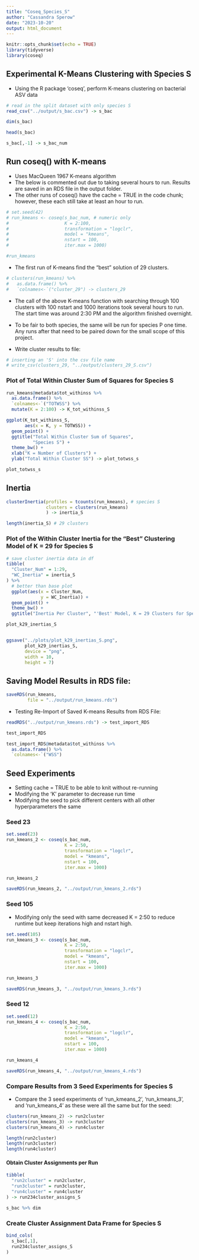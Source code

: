 ```yaml
---
title: "Coseq_Species_S"
author: "Cassandra Sperow"
date: "2023-10-20"
output: html_document
---
```


```r
knitr::opts_chunk$set(echo = TRUE)
library(tidyverse)
library(coseq)
```

## Experimental K-Means Clustering with Species S
- Using the R package 'coseq', perform K-means clustering on bacterial ASV data
```r
# read in the split dataset with only species S
read_csv("../output/s_bac.csv") -> s_bac
```


```r
dim(s_bac)
```


```r
head(s_bac)

s_bac[,-1] -> s_bac_num
```

## Run coseq() with K-means
- Uses MacQueen 1967 K-means algorithm 
- The below is commented out due to taking several hours to run. Results are saved in an RDS file in the output folder. 
- The other runs of coseq() have the cache = TRUE in the code chunk; however, these each still take at least an hour to run. 
```r
# set.seed(42)
# run_kmeans <- coseq(s_bac_num, # numeric only
#                     K = 2:100, 
#                     transformation = "logclr",
#                     model = "kmeans", 
#                     nstart = 100, 
#                     iter.max = 1000)
```


```r
#run_kmeans
```

- The first run of K-means find the "best" solution of 29 clusters.

```r
# clusters(run_kmeans) %>% 
#   as.data.frame() %>% 
#   `colnames<-`("cluster_29") -> clusters_29

```

- The call of the above K-means function with searching through 100 clusters with 100 nstart and 1000 iterations took several hours to run. The start time was around 2:30 PM and the algorithm finished overnight. 

- To be fair to both species, the same will be run for species P one time. Any runs after that need to be paired down for the small scope of this project. 

- Write cluster results to file:
```r
# inserting an 'S' into the csv file name
# write_csv(clusters_29, "../output/clusters_29_S.csv")
```

### Plot of Total Within Cluster Sum of Squares for Species S
```r
run_kmeans@metadata$tot_withinss %>% 
  as.data.frame() %>% 
  `colnames<-`("TOTWSS") %>% 
  mutate(K = 2:100) -> K_tot_withinss_S
```

```r
ggplot(K_tot_withinss_S, 
       aes(x = K, y = TOTWSS)) +
  geom_point() +
  ggtitle("Total Within Cluster Sum of Squares", 
          "Species S") +
  theme_bw() +
  xlab("K = Number of Clusters") + 
  ylab("Total Within Cluster SS") -> plot_totwss_s
```

```r
plot_totwss_s

```

## Inertia
```r
clusterInertia(profiles = tcounts(run_kmeans), # species S
               clusters = clusters(run_kmeans)
               ) -> inertia_S

length(inertia_S) # 29 clusters
```

### Plot of the Within Cluster Inertia for the "Best" Clustering Model of K = 29 for Species S
```r
# save cluster inertia data in df
tibble(
  "Cluster_Num" = 1:29, 
  "WC_Inertia" = inertia_S
) %>% 
  # better than base plot
  ggplot(aes(x = Cluster_Num,
             y = WC_Inertia)) +
  geom_point() +
  theme_bw() +
  ggtitle("Inertia Per Cluster", "'Best' Model, K = 29 Clusters for Species S") -> plot_k29_inertias_S

plot_k29_inertias_S


ggsave("../plots/plot_k29_inertias_S.png", 
       plot_k29_inertias_S, 
       device = "png", 
       width = 10, 
       height = 7)
```




## Saving Model Results in RDS file:
```r
saveRDS(run_kmeans,
        file = "../output/run_kmeans.rds")
```

- Testing Re-Import of Saved K-means Results from RDS File: 
```r
readRDS("../output/run_kmeans.rds") -> test_import_RDS
```

```r
test_import_RDS
```

```r
test_import_RDS@metadata$tot_withinss %>% 
  as.data.frame() %>% 
  `colnames<-`("WSS")
```

## Seed Experiments
- Setting cache = TRUE to be able to knit without re-running
- Modifying the 'K' parameter to decrease run time
- Modifying the seed to pick different centers with all other hyperparameters the same

### Seed 23
```r
set.seed(23)
run_kmeans_2 <- coseq(s_bac_num,
                      K = 2:50,
                      transformation = "logclr",
                      model = "kmeans",
                      nstart = 100, 
                      iter.max = 1000)


```

```r
run_kmeans_2
```

```r
saveRDS(run_kmeans_2, "../output/run_kmeans_2.rds")
```

### Seed 105
- Modifying only the seed with same decreased K = 2:50 to reduce runtime but keep iterations high and nstart high. 
```r
set.seed(105)
run_kmeans_3 <- coseq(s_bac_num,
                      K = 2:50,
                      transformation = "logclr",
                      model = "kmeans",
                      nstart = 100, 
                      iter.max = 1000)
```


```r
run_kmeans_3
```


```r
saveRDS(run_kmeans_3, "../output/run_kmeans_3.rds")
```

### Seed 12 

```r
set.seed(12)
run_kmeans_4 <- coseq(s_bac_num,
                      K = 2:50,
                      transformation = "logclr",
                      model = "kmeans",
                      nstart = 100, 
                      iter.max = 1000)
```

```r
run_kmeans_4
```

```r
saveRDS(run_kmeans_4, "../output/run_kmeans_4.rds")
```


### Compare Results from 3 Seed Experiments for Species S
- Compare the 3 seed experiments of 'run_kmeans_2', 'run_kmeans_3', and 'run_kmeans_4' as these were all the same but for the seed:
```r
clusters(run_kmeans_2) -> run2cluster
clusters(run_kmeans_3) -> run3cluster
clusters(run_kmeans_4) -> run4cluster
```


```r
length(run2cluster)
length(run3cluster)
length(run4cluster)
```

#### Obtain Cluster Assignments per Run
```r
tibble(
  "run2cluster" = run2cluster,
  "run3cluster" = run3cluster,
  "run4cluster" = run4cluster
) -> run234cluster_assigns_S
```


```r
s_bac %>% dim
```

### Create Cluster Assignment Data Frame for Species S
```r
bind_cols(
  s_bac[,1],
  run234cluster_assigns_S
)
```


```r
```

